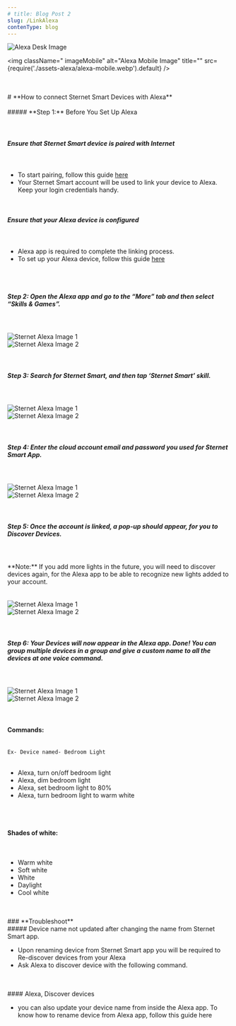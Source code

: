 ```yaml
---
# title: Blog Post 2
slug: /LinkAlexa
contenType: blog
---
```



<div tabindex="-1" id="gatsby-focus-wrapper" >

<div>
<img
  className="imageDesk"
  alt="Alexa Desk Image"
  title=""
  src={require('./assets-alexa/alexa-desk.webp').default}
/>

<img
  className=" imageMobile"
  alt="Alexa Mobile Image"
  title=""
  src={require('./assets-alexa/alexa-mobile.webp').default}
/>



 <div className="container" style={{ marginBottom: '50px' }}>
 <br /> <br />
 # **How to connect Sternet Smart Devices with Alexa**
 <br /> <br />
 ##### **Step 1:** Before You Set Up Alexa

 <br />
<br />
<div style={{ display: 'flex', justifyContent: 'center' }}>
  <div style={{ backgroundColor: '#F1C40Faa', borderRadius: '5px', padding: '10px 10px', borderLeftColor: '#F1C40F', borderLeftWidth: '5px', borderLeftStyle: 'solid', maxWidth: '600px', minWidth: '300px' }}>
    <br />
    <h5>Ensure that Sternet Smart device is paired with Internet</h5>
<br />    <ul>
      <li>To start pairing, follow this guide <a href="/support/how-to-pair">here</a></li>
      <li>Your Sternet Smart account will be used to link your device to Alexa. Keep your login credentials handy.</li>
    </ul>
<br />
    <h5>Ensure that your Alexa device is configured</h5>
<br />
    <ul>
      <li>Alexa app is required to complete the linking process.</li>
      <li>To set up your Alexa device, follow this guide <a href="/support/here">here</a></li>
    </ul>
  </div>
</div>
<br />
<br />

##### **Step 2**: Open the Alexa app and go to the “More” tab and then select “Skills & Games”.

<br />
<br />
<div style={{ display: 'flex', flexDirection: 'row', justifyContent: 'space-evenly', alignItems: 'center', margin: '0px 5vw' }}>
  <div style={{ width: '30vw', maxWidth: '200px' }}>
    <img
      class="gatsby-resp-image-image"
      alt="Sternet Alexa Image 1"
      title=""
      src={require('./assets-alexa/alexa2.png').default}
      style={{ width: '100%', height: '100%', margin: '0', verticalAlign: 'middle' }}
      loading="lazy"
      decoding="async"
    />
  </div>
  <div style={{ width: '30vw', maxWidth: '200px' }}>
    <img
      class="gatsby-resp-image-image"
      alt="Sternet Alexa Image 2"
      title=""
      src={require('./assets-alexa/alexa3.png').default}
      style={{ width: '100%', height: '100%', margin: '0', verticalAlign: 'middle' }}
      loading="lazy"
      decoding="async"
    />
  </div>
</div>
<br />
<br />

##### **Step 3:** Search for Sternet Smart, and then tap ‘Sternet Smart’ skill.

<br />
<br />

<div style={{ display: 'flex', flexDirection: 'row', justifyContent: 'space-evenly', alignItems: 'center', margin: '0px 5vw' }}>
  <div style={{ width: '30vw', maxWidth: '200px' }}>
    <img
      class="gatsby-resp-image-image"
      alt="Sternet Alexa Image 1"
      title=""
      src={require('./assets-alexa/alexa4.png').default}
      style={{ width: '100%', height: '100%', margin: '0', verticalAlign: 'middle' }}
      loading="lazy"
      decoding="async"
    />
  </div>
  <div style={{ width: '30vw', maxWidth: '200px' }}>
    <img
      class="gatsby-resp-image-image"
      alt="Sternet Alexa Image 2"
      title=""
      src={require('./assets-alexa/alexa5.png').default}
      style={{ width: '100%', height: '100%', margin: '0', verticalAlign: 'middle' }}
      loading="lazy"
      decoding="async"
    />
  </div>
</div>
<br />
<br />

##### **Step 4**: Enter the cloud account email and password you used for Sternet Smart App.


<br />
<br />

<div style={{ display: 'flex', flexDirection: 'row', justifyContent: 'space-evenly', alignItems: 'center', margin: '0px 5vw' }}>
  <div style={{ width: '30vw', maxWidth: '200px' }}>
    <img
      class="gatsby-resp-image-image"
      alt="Sternet Alexa Image 1"
      title=""
      src={require('./assets-alexa/alexa6.png').default}
      style={{ width: '100%', height: '100%', margin: '0', verticalAlign: 'middle' }}
      loading="lazy"
      decoding="async"
    />
  </div>
  <div style={{ width: '30vw', maxWidth: '200px' }}>
    <img
      class="gatsby-resp-image-image"
      alt="Sternet Alexa Image 2"
      title=""
      src={require('./assets-alexa/alexa7.png').default}
      style={{ width: '100%', height: '100%', margin: '0', verticalAlign: 'middle' }}
      loading="lazy"
      decoding="async"
    />
  </div>
</div>
<br />
<br />

##### **Step 5:** Once the account is linked, a pop-up should appear, for you to Discover Devices.
<br />
<br />
<div style={{ display: 'flex', justifyContent: 'center' }}>
<div style={{ backgroundColor: 'rgba(241, 196, 15, 0.667)', borderRadius: '5px', padding: '10px', borderLeft: '5px solid rgb(241, 196, 15)', maxWidth: '600px', minWidth: '300px' }}>
  **Note:** If you add more lights in the future, you will need to discover devices again, for the Alexa app to be able to recognize new lights added to your account.
</div></div>

<br />
<br />

<div style={{ display: 'flex', flexDirection: 'row', justifyContent: 'space-evenly', alignItems: 'center', margin: '0px 5vw' }}>
  <div style={{ width: '30vw', maxWidth: '200px' }}>
    <img
      class="gatsby-resp-image-image"
      alt="Sternet Alexa Image 1"
      title=""
      src={require('./assets-alexa/alexa8.png').default}
      style={{ width: '100%', height: '100%', margin: '0', verticalAlign: 'middle' }}
      loading="lazy"
      decoding="async"
    />
  </div>
  <div style={{ width: '30vw', maxWidth: '200px' }}>
    <img
      class="gatsby-resp-image-image"
      alt="Sternet Alexa Image 2"
      title=""
      src={require('./assets-alexa/alexa9.png').default}
      style={{ width: '100%', height: '100%', margin: '0', verticalAlign: 'middle' }}
      loading="lazy"
      decoding="async"
    />
  </div>
</div>
<br />
<br />

##### **Step 6:** Your Devices will now appear in the Alexa app. Done! You can group multiple devices in a group and give a custom name to all the devices at one voice command.

<br />
<br />

<div style={{ display: 'flex', flexDirection: 'row', justifyContent: 'space-evenly', alignItems: 'center', margin: '0px 5vw' }}>
  <div style={{ width: '30vw', maxWidth: '200px' }}>
    <img
      class="gatsby-resp-image-image"
      alt="Sternet Alexa Image 1"
      title=""
      src={require('./assets-alexa/alexa10.png').default}
      style={{ width: '100%', height: '100%', margin: '0', verticalAlign: 'middle' }}
      loading="lazy"
      decoding="async"
    />
  </div>
  <div style={{ width: '30vw', maxWidth: '200px' }}>
    <img
      class="gatsby-resp-image-image"
      alt="Sternet Alexa Image 2"
      title=""
      src={require('./assets-alexa/alexa11.png').default}
      style={{ width: '100%', height: '100%', margin: '0', verticalAlign: 'middle' }}
      loading="lazy"
      decoding="async"
    />
  </div>
</div>
<br />
<br />

#### Commands:
<br />
<code>Ex- Device named- Bedroom Light</code>
<br/><br/>
<ul>
<li>Alexa, turn on/off bedroom light</li>
<li>Alexa, dim bedroom light</li>
<li>Alexa, set bedroom light to 80%</li>
<li>Alexa, turn bedroom light to warm white</li>
</ul>
<br/>
<br/>

<h4>Shades of white:</h4>
<br/>
<ul>
<li>Warm white</li>
<li>Soft white</li>
<li>White</li>
<li>Daylight</li>
<li>Cool white</li>
</ul>
<br/>
<br/>

<div style={{ display: 'flex', justifyContent: 'center' }}>
<div style={{ backgroundColor: 'rgba(241, 196, 15, 0.667)', borderRadius: '5px', padding: '10px', borderLeft: '5px solid rgb(241, 196, 15)', maxWidth: '600px', minWidth: '300px' }}>
### **Troubleshoot**
<br/>
##### Device name not updated after changing the name from Sternet Smart app.
<br/>

<ul>

<li> Upon renaming device from Sternet Smart app you will be required to Re-discover devices from your Alexa</li>
<li>Ask Alexa to discover device with the following command. </li>
</ul>
<br/>
<br/>
#### Alexa, Discover devices
<br/>

<ul>
<li>you can also update your device name from inside the Alexa app. To know how to rename device from Alexa app, follow this guide here</li>
</ul>
<br/>
<br/>

</div>
</div>

</div>
</div>
</div>